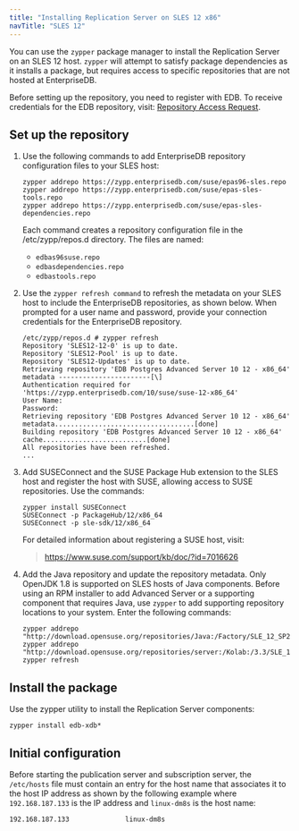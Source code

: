 ```yaml
---
title: "Installing Replication Server on SLES 12 x86"
navTitle: "SLES 12"
---
```


You can use the `zypper` package manager to install the Replication Server on an SLES 12 host. `zypper` will attempt to satisfy package dependencies as it installs a package, but requires access to specific repositories that are not hosted at EnterpriseDB.

Before setting up the repository, you need to register with EDB. To receive credentials for the EDB repository, visit: [Repository Access Request](https://www.enterprisedb.com/repository-access-request).


## Set up the repository

1. Use the following commands to add EnterpriseDB repository configuration files to your SLES host:

    ```text
    zypper addrepo https://zypp.enterprisedb.com/suse/epas96-sles.repo
    zypper addrepo https://zypp.enterprisedb.com/suse/epas-sles-tools.repo
    zypper addrepo https://zypp.enterprisedb.com/suse/epas-sles-dependencies.repo
    ```

    Each command creates a repository configuration file in the /etc/zypp/repos.d directory. The files are named:

    - `edbas96suse.repo`
    - `edbasdependencies.repo`
    - `edbastools.repo`


2. Use the `zypper refresh command` to refresh the metadata on your SLES host to include the EnterpriseDB repositories, as shown below. When prompted for a user name and password, provide your connection credentials for the EnterpriseDB repository.

    ```text
    /etc/zypp/repos.d # zypper refresh
    Repository 'SLES12-12-0' is up to date.
    Repository 'SLES12-Pool' is up to date.
    Repository 'SLES12-Updates' is up to date.
    Retrieving repository 'EDB Postgres Advanced Server 10 12 - x86_64' metadata -----------------------[\]
    Authentication required for 'https://zypp.enterprisedb.com/10/suse/suse-12-x86_64'
    User Name:
    Password:
    Retrieving repository 'EDB Postgres Advanced Server 10 12 - x86_64' metadata...................................[done]
    Building repository 'EDB Postgres Advanced Server 10 12 - x86_64' cache..........................[done]
    All repositories have been refreshed.
    ...
    ```

1. Add SUSEConnect and the SUSE Package Hub extension to the SLES host and register the host with SUSE, allowing access to SUSE repositories. Use the commands:

    ```text
    zypper install SUSEConnect
    SUSEConnect -p PackageHub/12/x86_64
    SUSEConnect -p sle-sdk/12/x86_64
    ```

    For detailed information about registering a SUSE host, visit:

    > <https://www.suse.com/support/kb/doc/?id=7016626>

1. Add the Java repository and update the repository metadata. Only OpenJDK 1.8 is supported on SLES hosts of Java components. Before using an RPM installer to add Advanced Server or a supporting component that requires Java, use `zypper` to add supporting repository locations to your system. Enter the following commands:

    ```text
    zypper addrepo "http://download.opensuse.org/repositories/Java:/Factory/SLE_12_SP2/Java:Factory.repo"
    zypper addrepo "http://download.opensuse.org/repositories/server:/Kolab:/3.3/SLE_12/server:Kolab:3.3.repo"
    zypper refresh
    ```

## Install the package

Use the zypper utility to install the Replication Server components:

```shell
zypper install edb-xdb*
```

## Initial configuration

Before starting the publication server and subscription server, the `/etc/hosts` file must contain an entry for the host name that associates it to the host IP address as shown by the following example where `192.168.187.133` is the IP address and `linux-dm8s` is the host name:

```text
192.168.187.133              linux-dm8s
```
